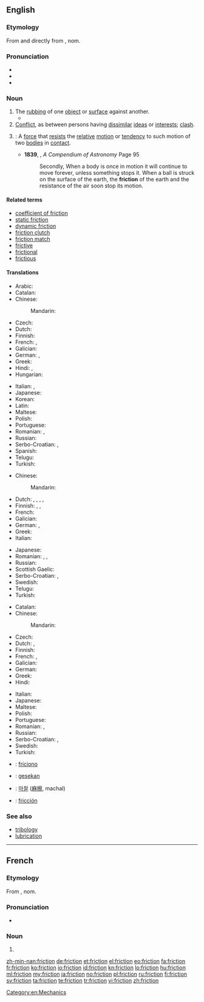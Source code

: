 ==English==

{{wikipedia|dab=friction (disambiguation)|friction}}

===Etymology===
From {{etyl|frm|en}} {{term|friction|lang=fr}} and directly from {{etyl|la|en}} {{term|frictionem|lang=la}}, nom. {{term|frictio||a rubbing, rubbing down|lang=la}}

===Pronunciation===
* {{IPA|/ˈfɹɪkʃən̩/}}
* {{audio|En-us-friction.ogg|Audio (US)}}
* {{rhymes|ɪkʃən}}

===Noun===
{{wikipedia|friction|friction (physical force)}}
{{en-noun|-}}

# The [[rubbing]] of one [[object]] or [[surface]] against another.
#* {{quote-magazine|year=2013|month=July-August|author={{w|Henry Petroski}}
|title=[http://www.americanscientist.org/issues/pub/2013/4/geothermal-energy Geothermal Energy]
|volume=101|issue=4|magazine={{w|American Scientist}}
|passage=Energy has seldom been found where we need it when we want it. Ancient nomads, wishing to ward off the evening chill and enjoy a meal around a campfire, had to collect wood and then spend time and effort coaxing the heat of '''friction''' out from between sticks to kindle a flame.}}
# [[conflict|Conflict]], as between persons having [[dissimilar]] [[ideas]] or [[interests]]; [[clash]].
# {{context|physics|lang=en}}: A [[force]] that [[resist]]s the [[relative]] [[motion]] or [[tendency]] to such motion of two [[bodies]] in [[contact]].
#* '''1839''', {{w|Denison Olmsted}}, ''A Compendium of Astronomy'' Page 95
#*: Secondly, When a body is once in motion it will continue to move forever, unless something stops it. When a ball is struck on the surface of the earth, the '''friction''' of the earth and the resistance of the air soon stop its motion.

====Related terms====
* [[coefficient of friction]]
* [[static friction]]
* [[dynamic friction]]
* [[friction clutch]]
* [[friction match]]
* [[frictive]]
* [[frictional]]
* [[frictious]]

====Translations====
{{trans-top|The rubbing of one object or surface against another}}
* Arabic: {{t|ar|احتكاك|f|tr=āḩtkāk|sc=Arab}}
* Catalan: {{t|ca|fricció|f}}
* Chinese:
*: Mandarin: {{t|cmn|摩擦|tr=mócā}}
* Czech: {{t|cs|tření|n}}
* Dutch: {{t|nl|wrijving|f}}
* Finnish: {{t|fi|hankaus}}
* French: {{t+|fr|frottement|m}}, {{t+|fr|friction|f}}
* Galician: {{t+|gl|fricción|f}}
* German: {{t+|de|Reibung|f}}, {{t+|de|Reibung|f}}
* Greek: {{t|he|τριβή|tr=triví|f}}
* Hindi: {{t+|hi|घर्षण|tr=gharSaN|sc=Deva}}, {{t|hi|रगड़|tr=ragad|sc=Deva}}
* Hungarian: {{t+|hu|súrlódás}}
{{trans-mid}}
* Italian: {{t|it|attrito|m}}, {{t+|it|frizione|f}}
* Japanese: {{t|ja|摩擦|tr=まさつ, masatsu}}
* Korean: {{t+|ko|마찰|tr=machal|sc=Kore}}
* Latin: {{t+|la|frictio|f}}
* Maltese: {{t|mt|frizzjoni|f}}
* Polish: {{t|pl|tarcie|n}}
* Portuguese: {{t+|pt|fricção|f}}
* Romanian: {{t+|ro|frecare|m}}, {{t+|ro|fricțiune|f}}
* Russian: {{t+|ru|трение|n|tr=trénije}}
* Serbo-Croatian: {{t|sh|trénje|n}}, {{t|sh|frìkcija|f}}
* Spanish: {{t+|es|fricción|f}}
* Telugu: {{t|te|ఘర్షణ|tr=gharshaNa}}
* Turkish: {{t+|tr|sürtünme}}
{{trans-bottom}}

{{trans-top|conflict}}
* Chinese:
*: Mandarin: {{t|cmn|摩擦|tr=mócā}}
* Dutch: {{t|nl|wrijving|f}}, {{t|nl|frictie|f}}, {{t|nl|onenigheid|f}}, {{t|nl|geschil|n}}, {{t|nl|conflict|n}}
* Finnish: {{t|fi|erimielisyys}}, {{t+|fi|konflikti}}, {{t+|fi|kitka}}
* French: {{t+|fr|désaccord|m}}
* Galician: {{t+|gl|fricción|f}}
* German: {{t|de|Reiberei|f}}, {{t|de|Friktion|f}}
* Greek: {{t|el|προστριβές|tr=prostrivés|f-p}}
* Italian: {{t|it|attrito|m}}
{{trans-mid}}
* Japanese: {{t|ja|不和|tr=ふわ, fuwa}}
* Romanian: {{t+|ro|dezacord|n}}, {{t|ro|neînțelegere|f}}, {{t+|ro|divergență|f}}
* Russian: {{t+|ru|трения|tr=trénija|p}}
* Scottish Gaelic: {{t|gd|eas-aonta|m}}
* Serbo-Croatian: {{t|sh|trénje|n}}, {{t|sh|frìkcija|f}}
* Swedish: {{t+|sv|friktion|c}}
* Telugu: {{t|te|ఘర్షణ|tr=gharshaNa}}
* Turkish: {{t+|tr|sürtüşme}}
{{trans-bottom}}

{{trans-top|A force that resists the relative motion or tendency to such motion of two bodies in contact}}
* Catalan: {{t|ca|fricció|f}}
* Chinese:
*: Mandarin: {{t|cmn|摩擦|tr=mócā}}
* Czech: {{t|cs|tření|n}}
* Dutch: {{t|nl|wrijving|f}}, {{t|nl|frictie|f}}
* Finnish: {{t+|fi|kitka}}
* French: {{t|fr|friction|f}}, {{t|fr|frottement|m}}
* Galician: {{t+|gl|fricción|f}}
* German: {{t+|de|Reibung|f}}
* Greek: {{t|el|τριβή|tr=triví|f}}
* Hindi: {{t+|hi|घर्षण|tr=gharSaN|sc=Deva}}
{{trans-mid}}
* Italian: {{t|it|attrito|m}}
* Japanese: {{t|ja|摩擦|tr=まさつ, masatsu}}
* Maltese: {{t|mt|frizzjoni|f}}
* Polish: {{t|pl|tarcie|n}}
* Portuguese: {{t+|pt|atrito|m}}
* Romanian: {{t+|ro|frecare|f}}, {{t+|ro|fricțiune|f}}
* Russian: {{t|ru|сила трения|f|tr=síla trénija}}
* Serbo-Croatian: {{t|sh|trénje|n}}, {{t|sh|frìkcija|f}}
* Swedish: {{t+|sv|friktion|c}}
* Turkish: {{t+|tr|sürtünme}}
{{trans-bottom}}

{{checktrans-top}}
* {{ttbc|io}}: [[friciono]]
* {{ttbc|id}}: [[gesek|gesekan]]
{{trans-mid}}
* {{ttbc|ko}}: [[마찰]] ([[麻擦]], machal)
* {{ttbc|es}}: [[fricción]] {{g|f}}
{{trans-bottom}}

===See also===
* [[tribology]]
* [[lubrication]]

[[Category:en:Mechanics]]

----

==French==

===Etymology===
From {{etyl|la|fr}} {{term|frictionem|lang=la}}, nom. {{term|frictio||a rubbing, rubbing down|lang=la}}

===Pronunciation===
* {{IPA|/fʁik.sjɔ̃/|lang=fr}}

===Noun===
{{fr-noun|f}}

# {{l|en|friction}}

[[zh-min-nan:friction]]
[[de:friction]]
[[et:friction]]
[[el:friction]]
[[eo:friction]]
[[fa:friction]]
[[fr:friction]]
[[ko:friction]]
[[io:friction]]
[[id:friction]]
[[kn:friction]]
[[lo:friction]]
[[hu:friction]]
[[ml:friction]]
[[my:friction]]
[[ja:friction]]
[[no:friction]]
[[pl:friction]]
[[ru:friction]]
[[fi:friction]]
[[sv:friction]]
[[ta:friction]]
[[te:friction]]
[[tr:friction]]
[[vi:friction]]
[[zh:friction]]